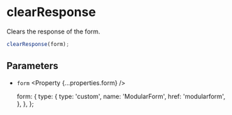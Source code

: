 
<Title>clearResponse | Modular Forms</Title>
<Meta name="description" content="Clears the response of the form." />

# clearResponse

Clears the response of the form.

```ts
clearResponse(form);
```

## Parameters

- `form` <Property {...properties.form} />

  form: {
    type: {
      type: 'custom',
      name: 'ModularForm',
      href: 'modularform',
    },
  },
};
